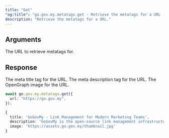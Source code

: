 ```yaml
---
title: "Get"
"og:title": "go.gov.my.metatags.get - Retrieve the metatags for a URL - TypeScript SDK"
description: "Retrieve the metatags for a URL."
---
```


## Arguments

<ParamField body="url" type="string" required>
  The URL to retrieve metatags for.
</ParamField>

## Response

<ResponseField name="title" type="string | null" required>
  The meta title tag for the URL.
</ResponseField>

<ResponseField name="id" type="string | null" required>
  The meta description tag for the URL.
</ResponseField>

<ResponseField name="id" type="string | null" required>
  The OpenGraph image for the URL.
</ResponseField>

<RequestExample>

```ts
await go.gov.my.metatags.get({
  url: "https://go.gov.my",
});
```

</RequestExample>

<ResponseExample>

```ts
{
  title: 'GoGovMy - Link Management for Modern Marketing Teams',
  description: 'GoGovMy is the open-source link management infrastructure ...',
  image: 'https://assets.go.gov.my/thumbnail.jpg'
}
```

</ResponseExample>
